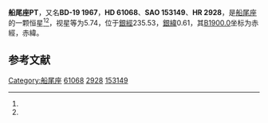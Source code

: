 {{Starbox begin
| name = 船尾座PT
}}
{{Starbox observe
| epoch = [[J2000.0|J2000.0]]
| constell = [[船尾座|船尾座]]<ref name=SIMBAD>{{cite web
 | url=http://simbad.u-strasbg.fr/simbad/sim-id?Ident=HR+2928
 | title =Pulsating variable Star
 | publisher=Centre de Données astronomiques de Strasbourg
 | work=SIMBAD
 | accessdate=2012-07-13}}</ref><ref name=DATA>{{cite web
 | url=http://vizier.u-strasbg.fr/viz-bin/VizieR-5?-out.add=.&-source=5050&-corr=PK=HR&-out.max=9999&HR=2928
 | title =VizieR Detailed Page
 | accessdate=2012-07-13}}</ref>
| 星官 = 
| ra = {{RA|7|36|41}}<ref name=SIMBAD /><ref name=DATA />
| dec = {{DEC|-19|42|8}}<ref name=SIMBAD /><ref name=DATA />
| appmag_v = 5.74<ref name=SIMBAD /><ref name=DATA />
}}
{{Starbox character
| class = B2III<ref name=SIMBAD /><ref name=DATA />
| b-v = -0.19<ref name=SIMBAD /><ref name=DATA />
| u-b = -0.89<ref name=SIMBAD /><ref name=DATA />
| r-i = <ref name=SIMBAD /><ref name=DATA />
| variable = 
}}
{{Starbox astrometry
| radial_v = -0.89
| prop_mo_ra = 22
| parallax = 
| p_error = 
}}
{{Starbox catalog
| names =BD-19 1967，[[SAO星表|SAO]] 153149，[[HD星表|HD]] 61068，[[HR星表|HR]] 2928}}
{{Starbox reference |Simbad=HR+2928}}
{{Starbox end}}

'''船尾座PT'''，又名'''BD-19 1967'''，'''HD 61068'''、'''SAO 153149'''、'''HR 2928'''，是[[船尾座|船尾座]]的一颗恒星<ref name=SIMBAD /><ref name=DATA />，视星等为5.74，位于[[銀道座標系|銀經]]235.53，[[銀道座標系|銀緯]]0.61，其[[B1900.0|B1900.0]]坐标为赤經{{RA|7|32|17.3}}，赤緯{{DEC|-19|0.61|46}}。

== 参考文献 ==
{{reflist}}

{{star-stub}}

{{船尾座恒星}}
[[Category:船尾座|Category:船尾座]]
[[Category:HD和HDE天體|61068]]
[[Category:HR天體|2928]]
[[Category:SAO天體|153149]]